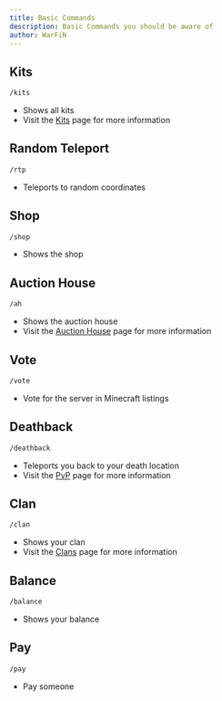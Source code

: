 ```yaml
---
title: Basic Commands
description: Basic Commands you should be aware of
author: WarFiN
---
```


## Kits
```bash
/kits
```
- Shows all kits
- Visit the [Kits](./kits) page for more information

## Random Teleport
```bash
/rtp
```
- Teleports to random coordinates

## Shop
```bash
/shop
```
- Shows the shop

## Auction House
```bash
/ah
```
- Shows the auction house
- Visit the [Auction House](./auction_house) page for more information

## Vote
```bash
/vote
```
- Vote for the server in Minecraft listings

## Deathback
```bash
/deathback
```
- Teleports you back to your death location
- Visit the [PvP](./pvp) page for more information

## Clan
```bash
/clan
```
- Shows your clan
- Visit the [Clans](./clans) page for more information

## Balance
```bash
/balance
```
- Shows your balance

## Pay
```bash
/pay
```
- Pay someone
